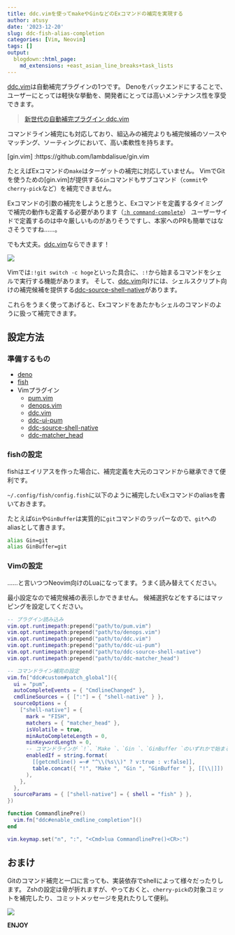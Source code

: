 ```yaml
---
title: ddc.vimを使ってmakeやGinなどのExコマンドの補完を実現する
author: atusy
date: '2023-12-20'
slug: ddc-fish-alias-completion
categories: [Vim, Neovim]
tags: []
output:
  blogdown::html_page:
    md_extensions: +east_asian_line_breaks+task_lists
---
```


[ddc.vim]: https://github.com/Shougo/ddc.vim
[ddc-source-shell-native]: https://github.com/Shougo/ddc-source-shell-native

[ddc.vim]は自動補完プラグインの1つです。
Denoをバックエンドにすることで、ユーザーにとっては軽快な挙動を、開発者にとっては高いメンテナンス性を享受できます。

> [新世代の自動補完プラグイン ddc.vim](https://zenn.dev/shougo/articles/ddc-vim-beta)

コマンドライン補完にも対応しており、組込みの補完よりも補完候補のソースやマッチング、ソーティングにおいて、高い柔軟性を持ちます。

[gin.vim] :https://github.com/lambdalisue/gin.vim

たとえばExコマンドの`make`はターゲットの補完に対応していません。
VimでGitを使うための[gin.vim]が提供する`Gin`コマンドもサブコマンド（`commit`や`cherry-pick`など）を補完できません。

Exコマンドの引数の補完をしようと思うと、Exコマンドを定義するタイミングで補完の動作も定義する必要があります（[`:h command-complete`](https://vim-jp.org/vimdoc-ja/map.html#:command-completion-custom)）
ユーザーサイドで定義するのは中々厳しいものがありそうですし、本家へのPRも簡単ではなさそうですね……。

でも大丈夫。[ddc.vim]ならできます！

![](img/ddc.png)

Vimでは`:!git switch -c hoge`といった具合に、`:!`から始まるコマンドをシェルで実行する機能があります。
そして、[ddc.vim]向けには、シェルスクリプト向けの補完候補を提供する[ddc-source-shell-native]があります。

これらをうまく使ってあげると、Exコマンドをあたかもシェルのコマンドのように扱って補完できます。

## 設定方法

### 準備するもの

- [deno](https://deno.com)
- [fish](https://fishshell.com)
- Vimプラグイン
  - [pum.vim](https://github.com/Shougo/pum.vim)
  - [denops.vim](https://github.com/vim-denops/denops.vim)
  - [ddc.vim]
  - [ddc-ui-pum](https://github.com/Shougo/ddc-ui-pum)
  - [ddc-source-shell-native]
  - [ddc-matcher_head](https://github.com/Shougo/ddc-matcher_head)

### fishの設定

fishはエイリアスを作った場合に、補完定義を大元のコマンドから継承できて便利です。

`~/.config/fish/config.fish`に以下のように補完したいExコマンドのaliasを書いておきます。

たとえば`Gin`や`GinBuffer`は実質的に`git`コマンドのラッパーなので、`git`へのaliasとして書きます。

``` sh
alias Gin=git
alias GinBuffer=git
```

### Vimの設定

……と言いつつNeovim向けのLuaになってます。うまく読み替えてください。

最小設定なので補完候補の表示しかできません。
候補選択などをするにはマッピングを設定してください。

``` lua
-- プラグイン読み込み
vim.opt.runtimepath:prepend("path/to/pum.vim")
vim.opt.runtimepath:prepend("path/to/denops.vim")
vim.opt.runtimepath:prepend("path/to/ddc.vim")
vim.opt.runtimepath:prepend("path/to/ddc-ui-pum")
vim.opt.runtimepath:prepend("path/to/ddc-source-shell-native")
vim.opt.runtimepath:prepend("path/to/ddc-matcher_head")

-- コマンドライン補完の設定
vim.fn["ddc#custom#patch_global"]({
  ui = "pum",
  autoCompleteEvents = { "CmdlineChanged" },
  cmdlineSources = { [":"] = { "shell-native" } },
  sourceOptions = {
    ["shell-native"] = {
      mark = "FISH",
      matchers = { "matcher_head" },
      isVolatile = true,
      minAutoCompleteLength = 0,
      minKeywordLength = 0,
      -- コマンドラインが `!`、`Make `、`Gin `、`GinBuffer `のいずれかで始まる場合のみ有効
      enabledIf = string.format(
        [[getcmdline() =~# "^\\(%s\\)" ? v:true : v:false]],
        table.concat({ "!", "Make ", "Gin ", "GinBuffer " }, [[\\|]])
      ),
    },
  },
  sourceParams = { ["shell-native"] = { shell = "fish" } },
})

function CommandlinePre()
  vim.fn["ddc#enable_cmdline_completion"]()
end

vim.keymap.set("n", ":", "<Cmd>lua CommandlinePre()<CR>:")
```

## おまけ

Gitのコマンド補完と一口に言っても、実装依存でshellによって様々だったりします。
Zshの設定は骨が折れますが、やっておくと、`cherry-pick`の対象コミットを補完したり、コミットメッセージを見れたりして便利。

![](img/ddc-more.png)

**ENJOY**
